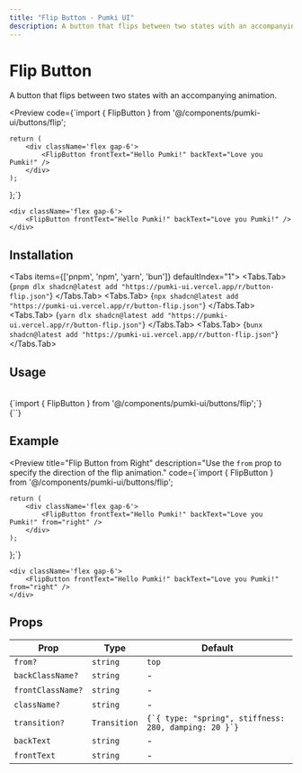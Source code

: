 ```yaml
---
title: "Flip Button - Pumki UI"
description: A button that flips between two states with an accompanying animation.
---
```



# Flip Button

A button that flips between two states with an accompanying animation.

<Preview 
  code={`import { FlipButton } from '@/components/pumki-ui/buttons/flip';

    return (
        <div className='flex gap-6'>
            <FlipButton frontText="Hello Pumki!" backText="Love you Pumki!" />
        </div>
    );
};`}
>
    <div className='flex gap-6'>
        <FlipButton frontText="Hello Pumki!" backText="Love you Pumki!" />
    </div>
    
</Preview>

## Installation

<Tabs items={['pnpm', 'npm', 'yarn', 'bun']} defaultIndex="1">
  <Tabs.Tab>
    <CodeBlock language="bash">
      {`pnpm dlx shadcn@latest add "https://pumki-ui.vercel.app/r/button-flip.json"`}
    </CodeBlock>
  </Tabs.Tab>
  <Tabs.Tab>
    <CodeBlock language="bash">
      {`npx shadcn@latest add "https://pumki-ui.vercel.app/r/button-flip.json"`}
    </CodeBlock>
  </Tabs.Tab>
  <Tabs.Tab>
    <CodeBlock language="bash">
      {`yarn dlx shadcn@latest add "https://pumki-ui.vercel.app/r/button-flip.json"`}
    </CodeBlock>
  </Tabs.Tab>
  <Tabs.Tab>
    <CodeBlock language="bash">
      {`bunx shadcn@latest add "https://pumki-ui.vercel.app/r/button-flip.json"`}
    </CodeBlock>
  </Tabs.Tab>
</Tabs>

## Usage

<br/>

<CodeBlock language="typescript">
    {`import { FlipButton } from '@/components/pumki-ui/buttons/flip';`}
</CodeBlock>

<br/>

<CodeBlock language="typescript">
    {`<FlipButton frontText="Hello Pumki!" backText="Love you Pumki" />`}
</CodeBlock>

## Example

<Preview 
  title="Flip Button from Right"
  description="Use the `from` prop to specify the direction of the flip animation."
  code={`import { FlipButton } from '@/components/pumki-ui/buttons/flip';

    return (
        <div className='flex gap-6'>
            <FlipButton frontText="Hello Pumki!" backText="Love you Pumki!" from="right" />
        </div>
    );
};`}
>
    <div className='flex gap-6'>
        <FlipButton frontText="Hello Pumki!" backText="Love you Pumki!" from="right" />
    </div>
    
</Preview>

## Props


<PumkiTableStyles />

<PumkiTable>
  <table className="pumki-table">
    <thead>
      <tr>
        <th>Prop</th>
        <th>Type</th>
        <th>Default</th>
      </tr>
    </thead>
    <tbody>
      <tr>
        <td><code>from?</code></td>
        <td><code>string</code></td>
        <td><code>top</code></td>
      </tr>
      <tr>
        <td><code>backClassName?</code></td>
        <td><code>string</code></td>
        <td>-</td>
      </tr>
      <tr>
        <td><code>frontClassName?</code></td>
        <td><code>string</code></td>
        <td>-</td>
      </tr>
      <tr>
        <td><code>className?</code></td>
        <td><code>string</code></td>
        <td>-</td>
      </tr>
      <tr>
        <td><code>transition?</code></td>
        <td><code>Transition</code></td>
        <td><code>{`{ type: "spring", stiffness: 280, damping: 20 }`}</code></td>
      </tr>
      <tr>
        <td><code>backText</code></td>
        <td><code>string</code></td>
        <td>-</td>
      </tr>
      <tr>
        <td><code>frontText</code></td>
        <td><code>string</code></td>
        <td>-</td>
      </tr>
    </tbody>
  </table>
</PumkiTable>